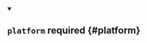 


<details className="config-field" data-expandable="true" open>
<summary>

## `platform` <span className="config-field-required" data-required="false">required</span> <span className="config-field-type"></span> <span className="config-field-default"></span> <span className="config-field-enum"></span> {#platform}



</summary>

<PartialPlatformreference />


</details>
